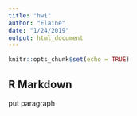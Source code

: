 ```yaml
---
title: "hw1"
author: "Elaine"
date: "1/24/2019"
output: html_document
---
```


```r
knitr::opts_chunk$set(echo = TRUE)
```

## R Markdown

put paragraph